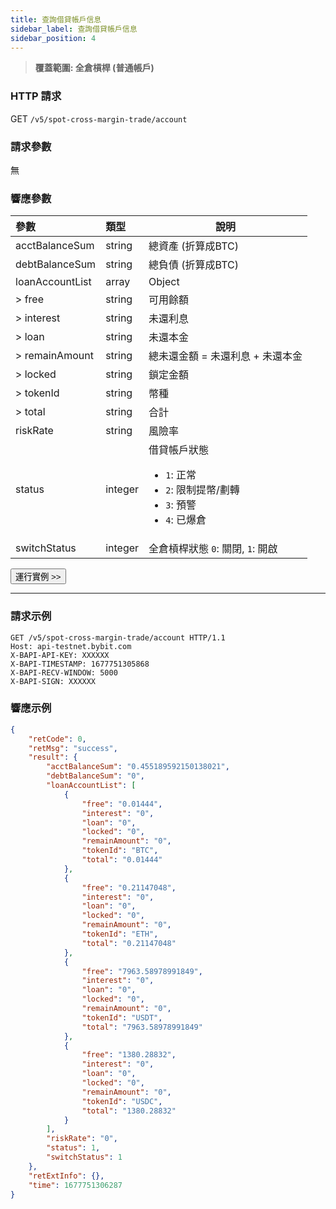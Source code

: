 ```yaml
---
title: 查詢借貸帳戶信息
sidebar_label: 查詢借貸帳戶信息
sidebar_position: 4
---
```

> **覆蓋範圍: 全倉槓桿 (普通帳戶)**

### HTTP 請求
GET `/v5/spot-cross-margin-trade/account`

### 請求參數
無

### 響應參數
| 參數 | 類型 | 說明|
|:----- |:-----|----- |
|acctBalanceSum|string|總資產 (折算成BTC)|
|debtBalanceSum|string|總負債 (折算成BTC)|
|loanAccountList|array|Object|
|> free|string|可用餘額|
|> interest|string|未還利息|
|> loan|string|未還本金 |
|> remainAmount|string|總未還金額 = 未還利息 + 未還本金|
|> locked|string|鎖定金額 |
|> tokenId|string|幣種 |
|> total|string|合計|
|riskRate|string|風險率|
|status|integer |借貸帳戶狀態 <ul><li>`1`: 正常</li><li>`2`: 限制提幣/劃轉</li><li>`3`: 預警</li><li>`4`: 已爆倉</li></ul>|
|switchStatus|integer |全倉槓桿狀態 `0`: 關閉, `1`: 開啟|

<a href="/api-explorer/v5/spot-margin-normal/account-info"><Button>運行實例 >></Button></a>

---

### 請求示例

```http
GET /v5/spot-cross-margin-trade/account HTTP/1.1
Host: api-testnet.bybit.com
X-BAPI-API-KEY: XXXXXX
X-BAPI-TIMESTAMP: 1677751305868
X-BAPI-RECV-WINDOW: 5000
X-BAPI-SIGN: XXXXXX
```

### 響應示例

```json
{
    "retCode": 0,
    "retMsg": "success",
    "result": {
        "acctBalanceSum": "0.455189592150138021",
        "debtBalanceSum": "0",
        "loanAccountList": [
            {
                "free": "0.01444",
                "interest": "0",
                "loan": "0",
                "locked": "0",
                "remainAmount": "0",
                "tokenId": "BTC",
                "total": "0.01444"
            },
            {
                "free": "0.21147048",
                "interest": "0",
                "loan": "0",
                "locked": "0",
                "remainAmount": "0",
                "tokenId": "ETH",
                "total": "0.21147048"
            },
            {
                "free": "7963.58978991849",
                "interest": "0",
                "loan": "0",
                "locked": "0",
                "remainAmount": "0",
                "tokenId": "USDT",
                "total": "7963.58978991849"
            },
            {
                "free": "1380.28832",
                "interest": "0",
                "loan": "0",
                "locked": "0",
                "remainAmount": "0",
                "tokenId": "USDC",
                "total": "1380.28832"
            }
        ],
        "riskRate": "0",
        "status": 1,
        "switchStatus": 1
    },
    "retExtInfo": {},
    "time": 1677751306287
}
```
